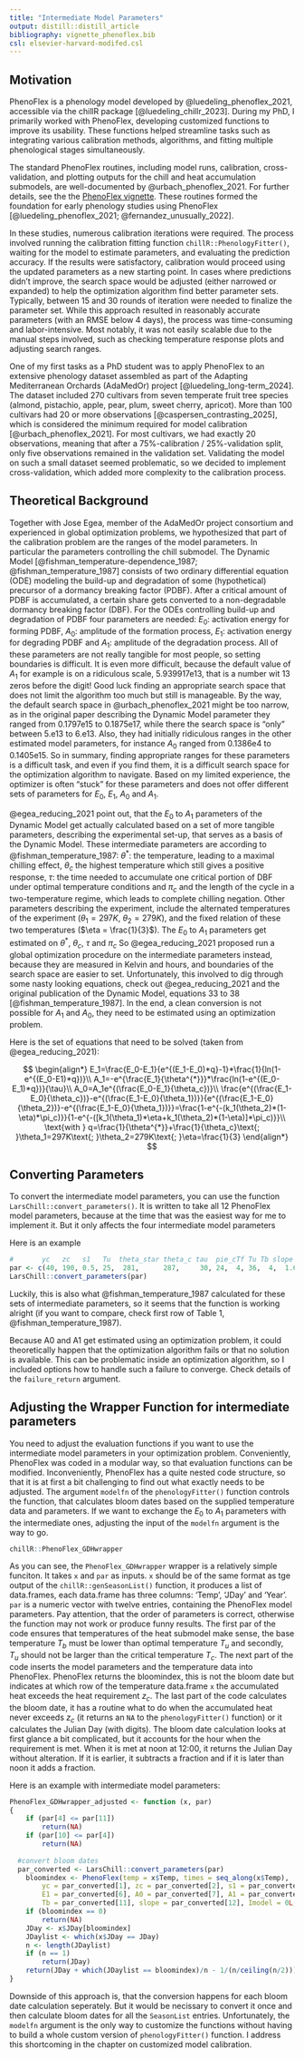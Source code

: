 ```yaml
---
title: "Intermediate Model Parameters"
output: distill::distill_article
bibliography: vignette_phenoflex.bib
csl: elsevier-harvard-modifed.csl
---
```


## Motivation

PhenoFlex is a phenology model developed by @luedeling_phenoflex_2021, accessible via the chillR package [@luedeling_chillr_2023]. During my PhD, I primarily worked with PhenoFlex, developing customized functions to improve its usability. These functions helped streamline tasks such as integrating various calibration methods, algorithms, and fitting multiple phenological stages simultaneously.

The standard PhenoFlex routines, including model runs, calibration, cross-validation, and plotting outputs for the chill and heat accumulation submodels, are well-documented by @urbach_phenoflex_2021. For further details, see the the [PhenoFlex vignette](https://cran.r-project.org/web/packages/chillR/vignettes/PhenoFlex.html). These routines formed the foundation for early phenology studies using PhenoFlex [@luedeling_phenoflex_2021; @fernandez_unusually_2022].

In these studies, numerous calibration iterations were required. The process involved running the calibration fitting function `chillR::PhenologyFitter()`, waiting for the model to estimate parameters, and evaluating the prediction accuracy. If the results were satisfactory, calibration would proceed using the updated parameters as a new starting point. In cases where predictions didn’t improve, the search space would be adjusted (either narrowed or expanded) to help the optimization algorithm find better parameter sets. Typically, between 15 and 30 rounds of iteration were needed to finalize the parameter set. While this approach resulted in reasonably accurate parameters (with an RMSE below 4 days), the process was time-consuming and labor-intensive. Most notably, it was not easily scalable due to the manual steps involved, such as checking temperature response plots and adjusting search ranges.

One of my first tasks as a PhD student was to apply PhenoFlex to an extensive phenology dataset assembled as part of the Adapting Mediterranean Orchards (AdaMedOr) project [@luedeling_long-term_2024]. The dataset included 270 cultivars from seven temperate fruit tree species (almond, pistachio, apple, pear, plum, sweet cherry, apricot). More than 100 cultivars had 20 or more observations [@caspersen_contrasting_2025], which is considered the minimum required for model calibration [@urbach_phenoflex_2021]. For most cultivars, we had exactly 20 observations, meaning that after a 75%-calibration / 25%-validation split, only five observations remained in the validation set. Validating the model on such a small dataset seemed problematic, so we decided to implement cross-validation, which added more complexity to the calibration process.

## Theoretical Background

Together with Jose Egea, member of the AdaMedOr project consortium and experienced in global optimization problems, we hypothesized that part of the calibration problem are the ranges of the model parameters. In particular the parameters controlling the chill submodel. The Dynamic Model [@fishman_temperature-dependence_1987; @fishman_temperature_1987] consists of two ordinary differential equation (ODE) modeling the build-up and degradation of some (hypothetical) precursor of a dormancy breaking factor (PDBF). After a critical amount of PDBF is accumulated, a certain share gets converted to a non-degradable dormancy breaking factor (DBF). For the ODEs controlling build-up and degradation of PDBF four parameters are needed: $E_0$: activation energy for forming PDBF, $A_0$: amplitude of the formation process, $E_1$: activation energy for degrading PDBF and $A_1$: amplitude of the degradation process. All of these parameters are not really tangible for most people, so setting boundaries is difficult. It is even more difficult, because the default value of $A_1$ for example is on a ridiculous scale, 5.939917e13, that is a number wit 13 zeros before the digit! Good luck finding an appropriate search space that does not limit the algorithm too much but still is manageable. By the way, the default search space in @urbach_phenoflex_2021 might be too narrow, as in the original paper describing the Dynamic Model parameter they ranged from 0.1797e15 to 0.1875e17, while there the search space is "only" between 5.e13 to 6.e13. Also, they had initially ridiculous ranges in the other estimated model parameters, for instance $A_0$ ranged from 0.1386e4 to 0.1405e15. So in summary, finding appropriate ranges for these parameters is a difficult task, and even if you find them, it is a difficult search space for the optimization algorithm to navigate. Based on my limited experience, the optimizer is often "stuck" for these parameters and does not offer different sets of parameters for $E_0$, $E_1$, $A_0$ and $A_1$.

@egea_reducing_2021 point out, that the $E_0$ to $A_1$ parameters of the Dynamic Model get actually calculated based on a set of more tangible parameters, describing the experimental set-up, that serves as a basis of the Dynamic Model. These intermediate parameters are according to @fishman_temperature_1987: $\theta^{*}$: the temperature, leading to a maximal chilling effect, $\theta_c$ the highest temperature which still gives a positive response, $\tau$: the time needed to accumulate one critical portion of DBF under optimal temperature conditions and $\pi_c$ and the length of the cycle in a two-temperature regime, which leads to complete chilling negation. 
Other parameters describing the experiment, include the alternated temperatures of the experiment ($\theta_1=297K$, $\theta_2=279K$), and the fixed relation of these two temperatures ($\eta = \frac{1}{3}$). The $E_0$ to $A_1$ parameters get estimated on $\theta^{*}$, $\theta_c$, $\tau$ and $\pi_c$ So @egea_reducing_2021 proposed run a global optimization procedure on the intermediate parameters instead, because they are measured in Kelvin and hours, and boundaries of the search space are easier to set. Unfortunately, this involved to dig through some nasty looking equations, check out @egea_reducing_2021 and the original publication of the Dynamic Model, equations 33 to 38 [@fishman_temperature_1987]. In the end, a clean conversion is not possible for $A_1$ and $A_0$, they need to be estimated using an optimization problem.

Here is the set of equations that need to be solved (taken from @egea_reducing_2021):

$$
\begin{align*}
E_1=\frac{E_0-E_1}{e^{(E_1-E_0)*q}-1}*\frac{1}{ln(1-e^{(E_0-E1)*q})}\\
A_1=-e^{\frac{E_1}{\theta^{*}}}*\frac{ln(1-e^{(E_0-E_1)*q})}{\tau}\\
A_0=A_1e^{(\frac{E_0-E_1}{\theta_c})}\\
\frac{e^{(\frac{E_1-E_0}{\theta_c})}-e^{(\frac{E_1-E_0}{\theta_1})}}{e^{(\frac{E_1-E_0}{\theta_2})}-e^{(\frac{E_1-E_0}{\theta_1})}}=\frac{1-e^{-(k_1(\theta_2)*(1-\eta)*\pi_c)}}{1-e^{-([k_1(\theta_1)*\eta+k_1(\theta_2)*(1-\eta)]*\pi_c)}}\\
\text{with } q=\frac{1}{\theta^{*}}+\frac{1}{\theta_c}\text{; }\theta_1=297K\text{; }\theta_2=279K\text{; }\eta=\frac{1}{3}
\end{align*}
$$

## Converting Parameters

To convert the intermediate model parameters, you can use the function `LarsChill::convert_parameters()`. It is written to take all 12 PhenoFlex model parameters, because at the time that was the easiest way for me to implement it. But it only affects the four intermediate model parameters

Here is an example

```r
#       yc   zc   s1   Tu  theta_star theta_c tau  pie_cTf Tu Tb slope
par <- c(40, 190, 0.5, 25,  281,      287,     30, 24,  4, 36,  4,  1.60)
LarsChill::convert_parameters(par)

```

Luckily, this is also what @fishman_temperature_1987 calculated for these sets of intermediate parameters, so it seems that the function is working alright (if you want to compare, check first row of Table 1, @fishman_temperature_1987).

Because A0 and A1 get estimated using an optimization problem, it could theoretically happen that the optimization algorithm fails or that no solution is available. This can be problematic inside an optimization algorithm, so I included options how to handle such a failure to converge. Check details of the `failure_return` argument.


## Adjusting the Wrapper Function for intermediate parameters

You need to adjust the evaluation functions if you want to use the intermediate model parameters in your optimization problem. Conveniently, PhenoFlex was coded in a modular way, so that evaluation functions can be modified. Inconveniently, PhenoFlex has a quite nested code structure, so that it is at first a bit challenging to find out what exactly needs to be adjusted. The argument `modelfn` of the `phenologyFitter()` function controls the function, that calculates bloom dates based on the supplied temperature data and parameters. If we want to exchange the $E_0$ to $A_1$ parameters with the intermediate ones, adjusting the input of the `modelfn` argument is the way to go. 

```r

chillR::PhenoFlex_GDHwrapper

```
As you can see, the `PhenoFlex_GDHwrapper` wrapper is a relatively simple funciton. It takes `x` and `par` as inputs. `x` should be of the same format as tge output of the `chillR::genSeasonList()` function, it produces a list of data.frames, each data.frame has three columns: 'Temp', 'JDay' and 'Year'. `par` is a numeric vector with twelve entries, containing the PhenoFlex model parameters. Pay attention, that the order of parameters is correct, otherwise the function may not work or produce funny results. The first par of the code ensures that temperatures of the heat submodel make sense, the base temperature $T_b$ must be lower than optimal temperature $T_u$ and secondly, $T_u$ should not be larger than the critical temperature $T_c$. The next part of the code inserts the model parameters and the temperature data into PhenoFlex. PhenoFlex returns the bloomindex, this is not the bloom date but indicates at which row of the temperature data.frame `x` the accumulated heat exceeds the heat requirement $z_c$. The last part of the code calculates the bloom date, it has a routine what to do when the accumulated heat never exceeds $z_c$ (it returns an `NA` to the `phenologyFitter()` function) or it calculates the Julian Day (with digits). The bloom date calculation looks at first glance a bit complicated, but it accounts for the hour when the requirement is met. When it is met at noon at 12:00, it returns the Julian Day without alteration. If it is earlier, it subtracts a fraction and if it is later than noon it adds a fraction. 

Here is an example with intermediate model parameters:


```r

PhenoFlex_GDHwrapper_adjusted <- function (x, par) 
{
    if (par[4] <= par[11]) 
        return(NA)
    if (par[10] <= par[4]) 
        return(NA)
  
  #convert bloom dates
  par_converted <- LarsChill::convert_parameters(par)
    bloomindex <- PhenoFlex(temp = x$Temp, times = seq_along(x$Temp), 
        yc = par_converted[1], zc = par_converted[2], s1 = par_converted[3], Tu = par_converted[4], E0 = par_converted[5], 
        E1 = par_converted[6], A0 = par_converted[7], A1 = par_converted[8], Tf = par_converted[9], Tc = par_converted[10], 
        Tb = par_converted[11], slope = par_converted[12], Imodel = 0L, basic_output = TRUE)$bloomindex
    if (bloomindex == 0) 
        return(NA)
    JDay <- x$JDay[bloomindex]
    JDaylist <- which(x$JDay == JDay)
    n <- length(JDaylist)
    if (n == 1) 
        return(JDay)
    return(JDay + which(JDaylist == bloomindex)/n - 1/(n/ceiling(n/2)))
}
```
Downside of this approach is, that the conversion happens for each bloom date calculation seperately. But it would be necissary to convert it once and then calculate bloom dates for all the `SeasonList` entries. Unfortunately, the `modelfn` argument is the only way to customize the functions without having to build a whole custom version of `phenologyFitter()` function. I address this shortcoming in the chapter on customized model calibration. 